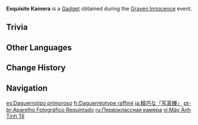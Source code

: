 {{Item Infobox
|id           = 220063
|image        = Item Exquisite Kamera.png
|type         = Event Items
|group        = Kamera Gadgets
|invCategory  = Gadgets
|quality      = 4
|effect       = 
|description  = A [[Kamera]] that [[Razi]] borrowed from [[Dori|Lord Sangemah Bay]]. It will come in handy when you take photos of beautiful scenery, look for inspiration in the wilderness, or wish to keep festive memories!<br>This Kamera is adorned with metal decorations and thus looks a lot more expensive than regular Kameras. Be careful with it!<br>According to the leasing agreement, it can only be used within Sumeru's borders.
|source1      = [[Graven Innocence]] Event
|event        = Graven Innocence
|reusable     = Yes
|usage        = Quick Use
|memento      = No
}}
'''Exquisite Kamera''' is a [[Gadget]] obtained during the [[Graven Innocence]] event.

==Trivia==
{{Transclude|Kamera Gadget|Trivia}}

==Other Languages==
{{Other Languages
|en      = Exquisite Kamera
|zhs     = 精致的「留影机」
|zhs_rm  = Jīngzhì de "Liúyǐng-jī"
|zht     = 精緻的「留影機」
|zht_rm  = Jīngzhì de "Liúyǐng-jī"
|zh_tl   = Exquisite "Photographic Machine"
|ja      = 精巧な「写真機」
|ja_rm   = Seikou na "Shashinki"
|ja_tl   = Elaborate "Camera"
|ko      = 정교한「사진기」
|ko_rm   = Jeonggyohan "Sajin'gi"
|ko_tl   = Exquisite "Camera"
|es      = Daguerrotipo primoroso
|es_tl   = Exquisite Daguerreotype
|fr      = Daguerréotype raffiné
|fr_tl   = Refined Daguerreotype
|ru      = Первоклассная камера
|ru_tl   = First-Class Camera
|th      = กล่องถ่ายรูปแสนประณีต
|vi      = Máy Ảnh Tinh Tế
|vi_tl   = Exquisite Camera
|de      = Exquisiter Fotoapparat
|de_tl   = Exquisite Camera
|id      = Exquisite Kamera
|pt      = Aparelho Fotográfico Requintado
|pt_tl   = 
}}

==Change History==
{{Change History|3.0}}

==Navigation==
{{Gadget Navbox}}

[[es:Daguerrotipo primoroso]]
[[fr:Daguerréotype raffiné]]
[[ja:精巧な「写真機」]]
[[pt-br:Aparelho Fotográfico Requintado]]
[[ru:Первоклассная камера]]
[[vi:Máy Ảnh Tinh Tế]]